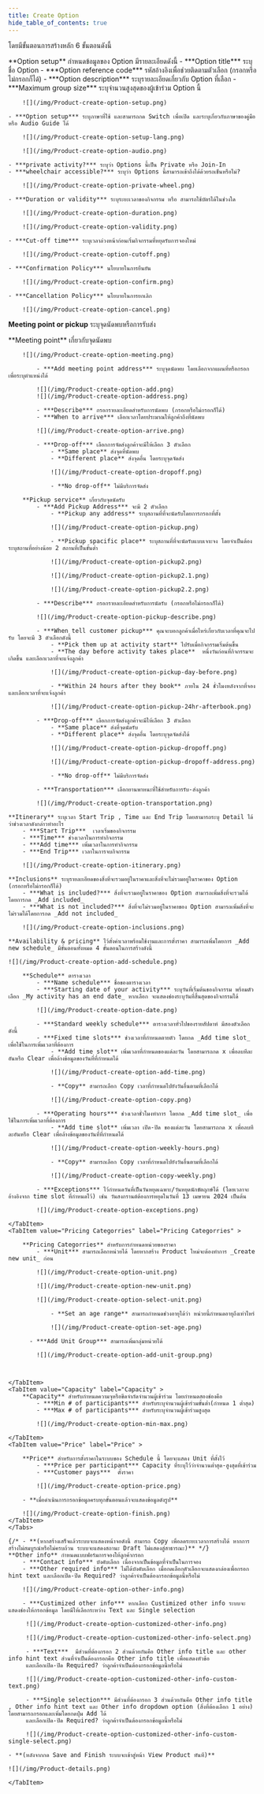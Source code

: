 ```yaml
---
title: Create Option
hide_table_of_contents: true
---
```


โดยมีขั้นตอนการสร้างหลัก 6 ขั้นตอนดังนี้

<Tabs>
<TabItem value="Option setup" label="Option setup" default>
**Option setup** กำหนดข้อมูลของ Option มีรายละเอียดดังนี้
    - ***Option title*** ระบุชื่อ Option
    - ***Option reference code*** รหัสอ้างอิงเพื่อช่วยติดตามตัวเลือก (กรอกหรือไม่กรอกก็ได้)
    - ***Option description*** ระบุรายละเอียดเกี่ยวกับ Option ที่เลือก
    - ***Maximum group size*** ระบุจำนวนสูงสุดของผู้เข้าร่วม Option นี้

        ![](/img/Product-create-option-setup.png)

    - ***Option setup*** ระบุภาษาที่ใช้ และสามารถกด Switch เพื่อเปิด และระบุเกี่ยวกับภาษาของคู่มือ หรือ Audio Guide ได้

        ![](/img/Product-create-option-setup-lang.png)

        ![](/img/Product-create-option-audio.png)

    - ***private activity?*** ระบุว่า Options นี้เป็น Private หรือ Join-In
    - ***wheelchair accessible?*** ระบุว่า Options นี้สามารถเข้าถึงได้ด้วยรถเข็นหรือไม่?

        ![](/img/Product-create-option-private-wheel.png)

    - ***Duration or validity*** ระบุระยะเวลาของกิจกรรม หรือ สามารถใช้บัตรได้ในช่วงใด

        ![](/img/Product-create-option-duration.png)

        ![](/img/Product-create-option-validity.png)

    - ***Cut-off time*** ระบุเวลาล่วงหน้าก่อนเริ่มกิจกรรมที่หยุดรับการจองใหม่

        ![](/img/Product-create-option-cutoff.png)

    - ***Confirmation Policy*** นโยบายในการยืนยัน

        ![](/img/Product-create-option-confirm.png)

    - ***Cancellation Policy*** นโยบายในการยกเลิก

        ![](/img/Product-create-option-cancel.png)

</TabItem>
<TabItem value="Meeting point or pickup" label="Meeting point or pickup">

**Meeting point or pickup** ระบุจุดนัดพบหรือการรับส่ง


<Tabs>
<TabItem value="Meeting point" label="Meeting point" >
        **Meeting point** เกี่ยวกับจุดนัดพบ

        ![](/img/Product-create-option-meeting.png)

            - ***Add meeting point address*** ระบุจุดนัดพบ โดยเลือกจากแผนที่หรือกรอกเพื่อระบุตำแหน่งได้
            
            ![](/img/Product-create-option-add.png)
            ![](/img/Product-create-option-address.png)

            - ***Describe*** กรอกรายละเอียดสำหรับการนัดพบ (กรอกหรือไม่กรอกก็ได้)
            - ***When to arrive*** เลือกเวลาโดยประมาณให้ลูกค้าถึงที่นัดพบ

            ![](/img/Product-create-option-arrive.png)

            - ***Drop-off*** เลือกการจัดส่งลูกค้าจะมีให้เลือก 3 ตัวเลือก
                - **Same place** ส่งจุดที่นัดพบ
                - **Different place** ส่งจุดอื่น โดยระบุจุดจัดส่ง

                ![](/img/Product-create-option-dropoff.png)
                
                - **No drop-off** ไม่มีบริการจัดส่ง

            

</TabItem>
<TabItem value="Pickup service" label="Pickup service" >

        **Pickup service** เกี่ยวกับจุดนัดรับ
            - ***Add Pickup Address*** จะมี 2 ตัวเลือก
                - **Pickup any address** ระบุสถานที่ที่จะนัดรับโดยการกรอกที่ตั้ง

                ![](/img/Product-create-option-pickup.png)
                
                - **Pickup spacific place** ระบุสถานที่ที่จะนัดรับแบบเจาะจง โดยจำเป็นต้องระบุสถานที่อย่างน้อย 2 สถานที่เป็นขั้นต่ำ

                ![](/img/Product-create-option-pickup2.png)

                ![](/img/Product-create-option-pickup2.1.png)
                
                ![](/img/Product-create-option-pickup2.2.png)

            - ***Describe*** กรอกรายละเอียดสำหรับการนัดรับ (กรอกหรือไม่กรอกก็ได้)

            ![](/img/Product-create-option-pickup-describe.png)

            - ***When tell customer pickup*** คุณจะบอกลูกค้าเมื่อไหร่เกี่ยวกับเวลาที่คุณจะไปรับ โดยจะมี 3 ตัวเลือกดังนี้
                - **Pick them up at activity start** ไปรับเมื่อกิจกรรมเริ่มต้นขึ้น
                - **The day before activity takes place**  หนึ่งวันก่อนที่กิจกรรมจะเกิดขึ้น และเลือกเวลาที่จะแจ้งลูกค้า

                ![](/img/Product-create-option-pickup-day-before.png)

                - **Within 24 hours after they book** ภายใน 24 ชั่วโมงหลังจากที่จอง และเลือกเวลาที่จะแจ้งลูกค้า

                ![](/img/Product-create-option-pickup-24hr-afterbook.png)

            - ***Drop-off*** เลือกการจัดส่งลูกค้าจะมีให้เลือก 3 ตัวเลือก
                - **Same place** ส่งที่จุดนัดรับ
                - **Different place** ส่งจุดอื่น โดยระบุจุดจัดส่งได้

                ![](/img/Product-create-option-pickup-dropoff.png)

                ![](/img/Product-create-option-pickup-dropoff-address.png)

                - **No drop-off** ไม่มีบริการจัดส่ง

            - ***Transportation*** เลือกยานพาหนะที่ใช้สำหรับการรับ-ส่งลูกค้า

            ![](/img/Product-create-option-transportation.png)
</TabItem>
</Tabs>

</TabItem>
<TabItem value="Itinerary" label="Itinerary">

    **Itinerary** ระบุเวลา Start Trip , Time และ End Trip โดยสามารถระบุ Detail ได้ว่าช่วงเวลาดังกล่าวทำอะไร
        - ***Start Trip***  เวลาเริ่มของกิจกรรม
        - ***Time*** ช่วงเวลาในการทำกิจกรรม
        - ***Add time*** เพิ่มเวลาในการทำกิจกรรม
        - ***End Trip*** เวลาในการจบกิจกรรม

        ![](/img/Product-create-option-itinerary.png)

</TabItem>
<TabItem value="Inclusions" label="Inclusions">

    **Inclusions** ระบุรายละเอียดของสิ่งที่จะรวมอยู่ในราคาและสิ่งที่จะไม่รวมอยู่ในราคาของ Option (กรอกหรือไม่กรอกก็ได้)
        - ***What is included?*** สิ่งที่จะรวมอยู่ในราคาของ Option สามารถเพิ่มสิ่งที่จะรวมได้โดยการกด _Add included_
        - ***What is not included?*** สิ่งที่จะไม่รวมอยู่ในราคาของ Option สามารถเพิ่มสิ่งที่จะไม่รวมได้โดยการกด _Add not included_

        ![](/img/Product-create-option-inclusions.png)

</TabItem>
<TabItem value="Availability & pricing" label="Availability & pricing">

    **Availability & pricing** ไว้ตั้งค่าเวลาพร้อมใช้งานและการตั้งราคา สามารถเพิ่มโดยการ _Add new schedule_ มีขั้นตอนทั้งหมด 4 ขั้นตอนในการสร้างดังนี้

    ![](/img/Product-create-option-add-schedule.png)

<Tabs>
<TabItem value="Schedule" label="Schedule" >

        **Schedule** ตารางเวลา
            - ***Name schedule*** ชื่อของตารางเวลา
            - ***Starting date of your activity*** ระบุวันที่เริ่มต้นของกิจกรรม พร้อมตัวเลือก _My activity has an end date_ หากเลือก จะแสดงช่องระบุวันที่สิ้นสุดของกิจกรรมได้

            ![](/img/Product-create-option-date.png)

            - ***Standard weekly schedule*** ตารางเวลาทั่วไปของรายสัปดาห์ มีสองตัวเลือกดังนี้
            - ***Fixed time slots*** ช่วงเวลาที่กำหนดตายตัว โดยกด _Add time slot_ เพื่อใช้ในการเพิ่มเวลาที่ต้องการ
                - **Add time slot** เพิ่มเวลาที่กำหนดของแต่ละวัน โดยสามารถกด x เพื่อลบทีละอันหรือ Clear เพื่อล้างข้อมูลของวันที่ที่กำหนดได้

                ![](/img/Product-create-option-add-time.png)

                - **Copy** สามารถเลือก Copy เวลาที่กำหนดไปยังวันอื่นตามที่เลือกได้

                ![](/img/Product-create-option-copy.png)

            - ***Operating hours*** ช่วงเวลาชั่วโมงทำการ โดยกด _Add time slot_ เพื่อใช้ในการเพิ่มเวลาที่ต้องการ
                - **Add time slot** เพิ่มเวลา เปิด-ปิด ของแต่ละวัน โดยสามารถกด x เพื่อลบทีละอันหรือ Clear เพื่อล้างข้อมูลของวันที่ที่กำหนดได้

                ![](/img/Product-create-option-weekly-hours.png)

                - **Copy** สามารถเลือก Copy เวลาที่กำหนดไปยังวันอื่นตามที่เลือกได้

                ![](/img/Product-create-option-copy-weekly.png)

            - ***Exceptions*** ไว้กำหนดวันที่เป็นวันหยุดเฉพาะ/วันหยุดนักขัตฤกษ์ได้ (โดยเวลาจะอ้างอิงจาก time slot ที่กำหนดไว้) เช่น วันสงกรานต์ต้องการหยุดในวันที่ 13 เมษายน 2024 เป็นต้น

            ![](/img/Product-create-option-exceptions.png)

    </TabItem>
    <TabItem value="Pricing Categorries" label="Pricing Categorries" >

        **Pricing Categorries** สำหรับการกำหนดหน่วยของราคา
            - ***Unit*** สามารถเลือกหน่วยได้ โดยหากสร้าง Product ใหม่จะต้องทำการ _Create new unit_ ก่อน

            ![](/img/Product-create-option-unit.png)

            ![](/img/Product-create-option-new-unit.png)

            ![](/img/Product-create-option-select-unit.png)

                - **Set an age range** สามารถกำหนดช่วงอายุได้ว่า หน่วยนี้กำหนดอายุถึงเท่าไหร่

                ![](/img/Product-create-option-set-age.png)

          - ***Add Unit Group*** สามารถเพิ่มกลุ่มหน่วยได้

            ![](/img/Product-create-option-add-unit-group.png)

            

    </TabItem>
    <TabItem value="Capacity" label="Capacity" >
        **Capacity** สำหรับกำหนดความจุหรือขีดจำกัดจำนวนผู้เข้าร่วม โดยกำหนดสองช่องคือ
            - ***Min # of participants*** สำหรับระบุจำนวนผู้เข้าร่วมขั้นต่ำ(กำหนด 1 ต่ำสุด)
            - ***Max # of participants*** สำหรับระบุจำนวนผู้เข้าร่วมสูงสุด

            ![](/img/Product-create-option-min-max.png)

    </TabItem>
    <TabItem value="Price" label="Price" >

        **Price** สำหรับการตั้งราคาในระบบของ Schedule นี้ โดยจะแสดง Unit ที่ตั้งไว้
            - ***Price per participant*** Capacity ที่ระบุไว้ว่าจำนวนต่ำสุด-สูงสุดที่เข้าร่วม
            - ***Customer pays***  ตั้งราคา

            ![](/img/Product-create-option-price.png)

        - **เมื่อดำเนินการกรอกข้อมูลครบทุกขั้นตอนแล้วจะแสดงข้อมูลดังรูป**

        ![](/img/Product-create-option-finish.png)
    </TabItem>
    </Tabs>

</TabItem>
<TabItem value="Other info" label="Other info">

    {/* - **(หากสร้างเสร็จแล้วระบบจะแสดงหน้าจอดังนี้ สามารถ Copy เพื่อลดระยะเวลาการสร้างได้ หากการสร้างไม่สมบูรณ์หรือไม่ครบถ้วน ระบบจะแสดงสถานะ Draft ไม่แสดงสู่สาธารณะ)** */}
    **Other info** กำหนดแบบฟอร์มการจองให้ลูกค้ากรอก  
        - ***Contact info*** บังคับเลือก เนื่องจากเป็นข้อมูลที่จำเป็นในการจอง
        - ***Other required info*** ไม่ได้บังคับเลือก เมื่อกดเลือกตัวเลือกจะแสดงกล่องเพื่อกรอก hint text และเลือกเปิด-ปิด Required? ว่าลูกค้าจำเป็นต้องกรอกข้อมูลนี้หรือไม่ 

        ![](/img/Product-create-option-other-info.png)

        - ***Custimized other info*** หากเลือก Custimized other info ระบบจะแสดงช่องให้กรอกข้อมูล โดยมีให้เลือกระหว่าง Text และ Single selection

         ![](/img/Product-create-option-customized-other-info.png)

         ![](/img/Product-create-option-customized-other-info-select.png)

         - ***Text***  มีส่วนที่ต้องกรอก 2 ส่วนด้วยกันคือ Other info title และ other info hint text ส่วนที่จำเป็นต้องกรอกคือ Other info title เพื่อแสดงหัวข้อ 
         และเลือกเปิด-ปิด Required? ว่าลูกค้าจำเป็นต้องกรอกข้อมูลนี้หรือไม่

         ![](/img/Product-create-option-customized-other-info-custom-text.png)

         - ***Single selection*** มีส่วนที่ต้องกรอก 3 ส่วนด้วยกันคือ Other info title , Other info hint text และ Other info dropdown option (สิ่งที่ต้องเลือก 1 อย่าง) โดยสามารถกรอกและเพิ่มโดยกดปุ่ม Add ได้ 
         และเลือกเปิด-ปิด Required? ว่าลูกค้าจำเป็นต้องกรอกข้อมูลนี้หรือไม่

         ![](/img/Product-create-option-customized-other-info-custom-single-select.png)

    - **(หลังจากกด Save and Finish ระบบจะเข้าสู่หน้า View Product ทันที)**

    ![](/img/Product-details.png)
    
    </TabItem>
</Tabs>
